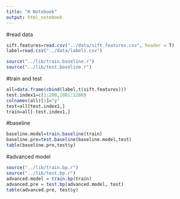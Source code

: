 ```yaml
---
title: "R Notebook"
output: html_notebook
---
```


#read data
```r
sift.features=read.csv("../data/sift_features.csv", header = T)
label=read.csv("../data/labels.csv")

source("../lib/train.baseline.r")
source("../lib/test.baseline.r")
```

#train and test
```r
all=data.frame(cbind(label,t(sift.features)))
test.index1=c(1:200,1001:1200)
colnames(all)[1]="y"
test=all[test.index1,]
train=all[-test.index1,]
```

#baseline
```r
baseline.model=train.baseline(train)
baseline.pre=test.baseline(baseline.model,test)
table(baseline.pre,test$y)
```


#advanced model
```r
source("../lib/train.bp.r")
source("../lib/test.bp.r")
advanced.model = train.bp(train)
advanced.pre = test.bp(advanced.model, test)
table(advanced.pre, test$y)
```

